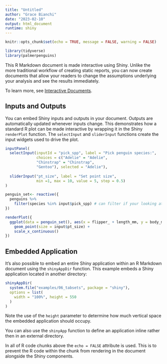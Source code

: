 ```yaml
---
title: "Untitled"
author: "Grace Bianchi"
date: "2023-02-10"
output: html_document
runtime: shiny
---
```


```r
knitr::opts_chunk$set(echo = TRUE, message = FALSE, warning = FALSE)

library(tidyverse)
library(palmerpenguins)
```

This R Markdown document is made interactive using Shiny. Unlike the more traditional workflow of creating static reports, you can now create documents that allow your readers to change the assumptions underlying your analysis and see the results immediately. 

To learn more, see [Interactive Documents](http://rmarkdown.rstudio.com/authoring_shiny.html).

## Inputs and Outputs

You can embed Shiny inputs and outputs in your document. Outputs are automatically updated whenever inputs change.  This demonstrates how a standard R plot can be made interactive by wrapping it in the Shiny `renderPlot` function. The `selectInput` and `sliderInput` functions create the input widgets used to drive the plot.

```r
inputPanel(
  selectInput(inputId = "pick_spp", label = "Pick penguin species:",
              choices = c("Adelie" = "Adelie",
              "Chinstrap" = "Chinstrap", 
              "Gentoo"), selected = "Adelie"),
  
  sliderInput("pt_size", label = "Set point size",
              min =1, max = 10, value = 5, step = 0.5)
)

penguin_set<- reactive({
  penguins %>% 
    filter(species %in% input$pick_spp) # can filter if your looking at one or more possible value
})

renderPlot({
  ggplot(data = penguin_set(), aes(x = flipper_ + length_mm, y = body_mass_g)) + # () after peguin set to insert input
    geom_point(size = input$pt_size) +
    scale_x_continuous()
})
```

## Embedded Application

It's also possible to embed an entire Shiny application within an R Markdown document using the `shinyAppDir` function. This example embeds a Shiny application located in another directory:

```r
shinyAppDir(
  system.file("examples/06_tabsets", package = "shiny"),
  options = list(
    width = "100%", height = 550
  )
)
```

Note the use of the `height` parameter to determine how much vertical space the embedded application should occupy.

You can also use the `shinyApp` function to define an application inline rather then in an external directory.

In all of R code chunks above the `echo = FALSE` attribute is used. This is to prevent the R code within the chunk from rendering in the document alongside the Shiny components.



